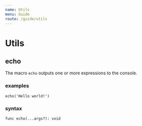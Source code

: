 ```yaml
---
name: Utils
menu: Guide
route: /guide/utils
---
```


# Utils

## echo

The macro `echo` outputs one or more expressions to the console.

### examples

```kaoscript
echo('Hello world!')
```

### syntax

```syntax
func echo(...args?): void
```
